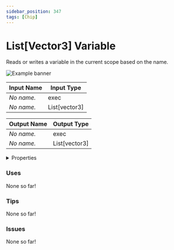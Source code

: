 ```yaml
---
sidebar_position: 347
tags: [Chip]
---
```


# List[Vector3] Variable

Reads or writes a variable in the current scope based on the name.



![Example banner](./assets/35f84cfc-b10e-451e-832e-c6ad8d99685d.svg)

| Input Name | Input Type |
|-----------|-----------|
| *No name.* | exec |
| *No name.* | List[vector3] |

| Output Name | Output Type |
|-----------|-----------|
| *No name.* | exec |
| *No name.* | List[vector3] |


<details>
  <summary>Properties</summary>
  <div>
    <div>
    <table>
      <thead>
        <tr>
          <th>Is beta required?</th>
          <th>❌</th>
        </tr>
        <tr>
          <th>Is this chip a trolling risk?</th>
          <th>❌</th>
        </tr>
        <tr>
          <th>Chip UUPD</th>
          <th>._uuid</th>
        </tr>
      </thead>
    </table>
    </div>
  </div>
</details>

### Uses

None so far!

### Tips

None so far!

### Issues

None so far!